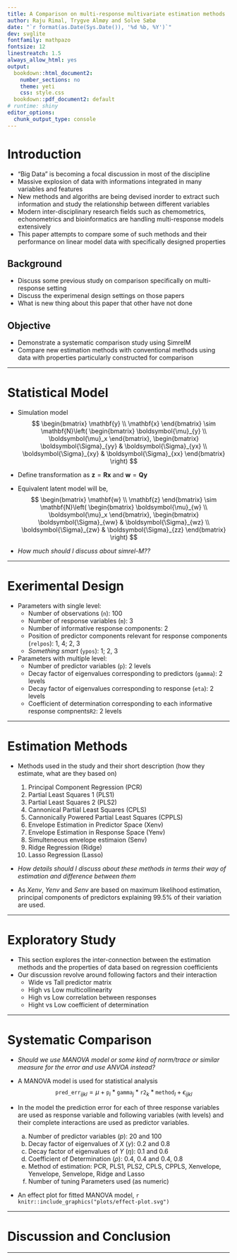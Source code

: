 ```yaml
---
title: A Comparison on multi-response multivariate estimation methods
author: Raju Rimal, Trygve Almøy and Solve Sæbø
date: "`r format(as.Date(Sys.Date()), '%d %b, %Y')`"
dev: svglite
fontfamily: mathpazo
fontsize: 12
linestreatch: 1.5
always_allow_html: yes
output: 
  bookdown::html_document2:
    number_sections: no
    theme: yeti
    css: style.css
  bookdown::pdf_document2: default
# runtime: shiny
editor_options: 
  chunk_output_type: console
---
```


# <i class = "fa fa-toggle-off"></i> Introduction
- "Big Data" is becoming a focal discussion in most of the discipline 
- Massive explosion of data with informations integrated in many variables and features
- New methods and algoriths are being devised inorder to extract such information and study the relationship between different variables
- Modern inter-disciplinary research fields such as chemometrics, echonometrics and bioinformatics are handling multi-response models extensively
- This paper attempts to compare some of such methods and their performance on linear model data with specifically designed properties

## <i class="fa fa-terminal"></i> Background
- Discuss some previous study on comparison specifically on multi-response setting
- Discuss the experimenal design settings on those papers
- What is new thing about this paper that other have not done

## <i class="fa fa-terminal"></i> Objective
- Demonstrate a systematic comparison study using SimrelM
- Compare new estimation methods with conventional methods using data with properties particularly constructed for comparison

---

# <i class = "fa fa-toggle-off"></i> Statistical Model
- Simulation model
$$
\begin{bmatrix}
\mathbf{y} \\ \mathbf{x}
\end{bmatrix} \sim \mathbf{N}\left(
\begin{bmatrix}
\boldsymbol{\mu}_{y} \\
\boldsymbol{\mu}_x
\end{bmatrix},
\begin{bmatrix}
\boldsymbol{\Sigma}_{yy} & \boldsymbol{\Sigma}_{yx} \\
\boldsymbol{\Sigma}_{xy} & \boldsymbol{\Sigma}_{xx}
\end{bmatrix}
\right)
$$
- Define transformation as $\mathbf{z} = \mathbf{Rx}$ and $\mathbf{w} = \mathbf{Qy}$
- Equivalent latent model will be,
$$
\begin{bmatrix}
\mathbf{w} \\ \mathbf{z}
\end{bmatrix} \sim \mathbf{N}\left(
\begin{bmatrix}
\boldsymbol{\mu}_{w} \\
\boldsymbol{\mu}_x
\end{bmatrix},
\begin{bmatrix}
\boldsymbol{\Sigma}_{ww} & \boldsymbol{\Sigma}_{wz} \\
\boldsymbol{\Sigma}_{zw} & \boldsymbol{\Sigma}_{zz}
\end{bmatrix}
\right)
$$

- <span class='red'>_How much should I discuss about simrel-M??_</span>

---

# <i class = "fa fa-toggle-off"></i> Exerimental Design
- Parameters with single level:
    - Number of observations (`n`): 100
    - Number of response variables (`m`): 3
    - Number of informative response components: 2
    - Position of predictor components relevant for response components (`relpos`): 1, 4; 2, 3
    - <span class="red">_Something smart_ </span>(`ypos`): 1; 2, 3
    
- Parameters with multiple level:
    - Number of predictor variables (`p`): 2 levels
    - Decay factor of eigenvalues corresponding to predictors (`gamma`): 2 levels
    - Decay factor of eigenvalues corresponding to response (`eta`): 2 levels
    - Coefficient of determination corresponding to each informative response compnents`R2`: 2 levels

---

# <i class = "fa fa-toggle-off"></i> Estimation Methods
- Methods used in the study and their short description (how they estimate, what are they based on)

    1. Principal Component Regression (PCR)
    2. Partial Least Squares 1 (PLS1)
    3. Partial Least Squares 2 (PLS2)
    4. Cannonical Partial Least Squares (CPLS)
    5. Cannonically Powered Partial Least Squares (CPPLS)
    6. Envelope Estimation in Predictor Space (Xenv)
    7. Envelope Estimation in Response Space (Yenv)
    8. Simulteneous envelope estimaion (Senv)
    9. Ridge Regression (Ridge)
    10. Lasso Regression (Lasso)
    
- <span class = "red">_How details should I discuss about these methods in terms their way of estimation and difference between them_</span>
- As _Xenv_, _Yenv_ and _Senv_ are based on maximum likelihood estimation, principal components of predictors explaining 99.5% of their variation are used.

---

# <i class = "fa fa-toggle-off"></i> Exploratory Study
- This section explores the inter-connection between the estimation methods and the properties of data based on regression coefficients
- Our discussion revolve around following factors and their interaction
    - Wide vs Tall predictor matrix
    - High vs Low multicollinearity
    - High vs Low correlation between responses
    - Hight vs Low coefficient of determination

---

# <i class = "fa fa-toggle-off"></i> Systematic Comparison
- <span class="red">_Should we use MANOVA model or some kind of norm/trace or similar measure for the error and use ANVOA instead?_</span>
- A MANOVA model is used for statistical analysis
    $$\mathtt{pred\_err}_{ijkl} = \mu + \mathtt{p}_i * \mathtt{gamma}_j * \mathtt{r2}_k * \mathtt{method}_l + \epsilon_{ijkl}$$
- In the model the prediction error for each of three response variables are used as response variable and following variables (with levels) and their complete interactions are used as predictor variables.

    a) Number of predictor variables $(p)$: 20 and 100
    b) Decay factor of eigenvalues of $X$ $(\gamma)$: 0.2 and 0.8
    c) Decay factor of eigenvalues of $Y$ $(\eta)$: 0.1 and 0.6
    d) Coefficient of Determination $(\rho)$: 0.4, 0.4 and 0.4, 0.8
    e) Method of estimation: PCR, PLS1, PLS2, CPLS, CPPLS, Xenvelope, Yenvelope, Senvelope, Ridge and Lasso
    f) Number of tuning Parameters used (as numeric)
- An effect plot for fitted MANOVA model,
    ```r
    knitr::include_graphics("plots/effect-plot.svg")
    ```


---

# <i class = "fa fa-toggle-off"></i> Discussion and Conclusion

---

<script>
$('.section')
  .find(':header')
  .siblings('ol, ul')
  <!-- .not(':eq(7)') -->
  .hide();
$('.section').find('h1').click(function(){
	if($(this).siblings('ol, ul').is(':hidden')) {
	  $(this)
	  .find('i')
	  .removeClass('fa-toggle-off')
	  .addClass('fa-toggle-on');
	} else {
	  $(this)
	  .find('i')
	  .removeClass('fa-toggle-on')
	  .addClass('fa-toggle-off');
	}
})
$('.section').find(':header').click(function(){
	$(this).siblings('ol, ul').toggle();
});
</script>
